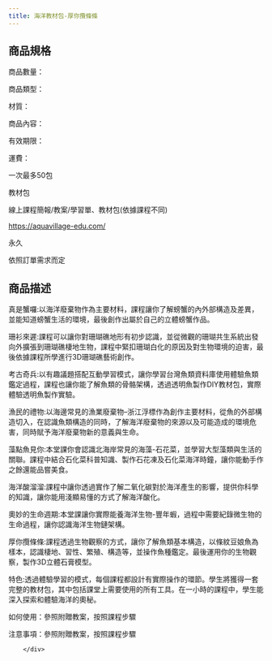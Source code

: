 ```yaml
---
title: 海洋教材包-厚你攬條條
---
```




<ProductDetails plan={1} item={7}/>

## 商品規格
<div className="w-96 h-auto dark:bg-base-100 shadow-xl lg:w-3/4 mt-8 bg-yellow-50 rounded-lg" >
        <div className="card-body">
        <div className="flex flex-row space-x-4">
        <div>
商品數量：

商品類型： 

材質： 

商品內容： 

有效期限： 

運費： 

</div>
<div className=" w-24"/>
<div className="w-1 bg-slate-400 rounded-3xl"/>
<div>
一次最多50包

教材包

線上課程簡報/教案/學習單、教材包(依據課程不同)

https://aquavillage-edu.com/

永久

依照訂單需求而定

</div>
</div>
</div>
</div>

## 商品描述
<div className="w-96 h-auto dark:bg-base-100 shadow-xl lg:w-3/4 mt-8 bg-sky-100" >
        <div className="card-body">
真是蟹囉:以海洋廢棄物作為主要材料，課程讓你了解螃蟹的內外部構造及差異，並能知道螃蟹生活的環境，最後創作出屬於自己的立體螃蟹作品。

珊衫來遲:課程可以讓你對珊瑚礁地形有初步認識，並從微觀的珊瑚共生系統出發向外擴張到珊瑚礁棲地生物，課程中緊扣珊瑚白化的原因及對生物環境的迫害，最後依據課程所學進行3D珊瑚礁藝術創作。

考古奇兵:以有趣議題搭配互動學習模式，讓你學習台灣魚類資料庫使用體驗魚類鑑定過程，課程也讓你能了解魚類的骨骼架構，透過透明魚製作DIY教材包，實際體驗透明魚製作實驗。

漁民的禮物:以海邊常見的漁業廢棄物–浙江浮標作為創作主要材料，從魚的外部構造切入，在認識魚類構造的同時，了解海洋廢棄物的來源以及可能造成的環境危害，同時賦予海洋廢棄物新的意義與生命。

藻點魚見你:本堂課你會認識北海岸常見的海藻-石花菜，並學習大型藻類與生活的關聯。課程中結合石化菜科普知識、製作石花凍及石化菜海洋時鐘，讓你能動手作之餘還能品嘗美食。

海洋酸溜溜:課程中讓你透過實作了解二氧化碳對於海洋產生的影響，提供你科學的知識，讓你能用淺顯易懂的方式了解海洋酸化。

奧妙的生命週期:本堂課讓你實際能養海洋生物-豐年蝦，過程中需要紀錄微生物的生命過程，讓你認識海洋生物鏈架構。

厚你攬條條:課程透過生物觀察的方式，讓你了解魚類基本構造，以條紋豆娘魚為樣本，認識棲地、習性、繁殖、構造等，並操作魚種鑑定。最後運用你的生物觀察，製作3D立體石膏模型。


特色:透過體驗學習的模式，每個課程都設計有實際操作的環節。學生將獲得一套完整的教材包，其中包括課堂上需要使用的所有工具。在一小時的課程中，學生能深入探索和體驗海洋的奧秘。

如何使用：參照附贈教案，按照課程步驟

注意事項：參照附贈教案，按照課程步驟

        </div>
</div >